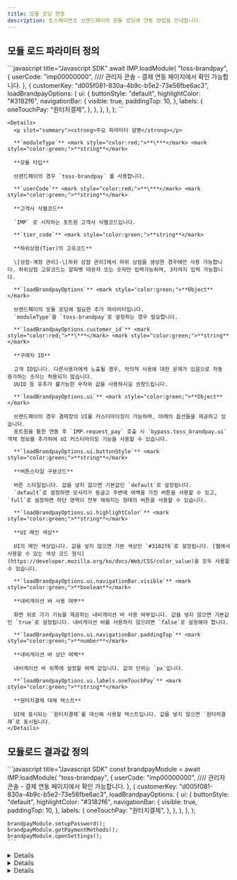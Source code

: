 ```yaml
---
title: 모듈 로딩 연동
description: 토스페이먼츠 브랜드페이의 모듈 로딩에 연동 방법을 안내합니다.
---
```



## 모듈 로드 파라미터 정의

<Tabs>
  <Tab title="모듈 로드 요청">
    ```javascript title="Javascript SDK"
    await IMP.loadModule(
      "toss-brandpay",
      {
        userCode: "imp00000000", //// 관리자 콘솔 - 결제 연동 페이지에서 확인 가능합니다.
      },
      {
        customerKey: "d005f081-830a-4b9c-b5e2-73e56fbe6ac3",
        loadBrandpayOptions: {
          ui: {
            buttonStyle: "default",
            highlightColor: "#3182f6",
            navigationBar: {
              visible: true,
              paddingTop: 10,
            },
            labels: {
              oneTouchPay: "원터치결제",
            },
          },
        },
      },
    );
    ```

    <Details>
      <p slot="summary"><strong>주요 파라미터 설명</strong></p>

      **`moduleType`** <mark style="color:red;">**\***</mark> <mark style="color:green;">**string**</mark>

      **모듈 타입**

      브랜드페이의 경우 `toss-brandpay` 를 사용합니다.

      **`userCode`** <mark style="color:red;">**\***</mark> <mark style="color:green;">**string**</mark>

      **고객사 식별코드**

      `IMP` 로 시작하는 포트원 고객사 식별코드입니다.

      **`tier_code`** <mark style="color:green;">**string**</mark>

      **하위상점(Tier)의 고유코드**

      \[상점·계정 관리]-\[하위 상점 관리]에서 하위 상점을 생성한 경우에만 사용 가능합니다. 하위상점 고유코드는 알파벳 대문자 또는 숫자만 입력가능하며, 3자까지 입력 가능합니다.

      **`loadBrandpayOptions`** <mark style="color:green;">**Object**</mark>

      브랜드페이의 모듈 로딩에 필요한 추가 파라미터입니다.
      `moduleType`을 `toss-brandpay`로 설정하는 경우 필요합니다.

      **`loadBrandpayOptions.customer_id`** <mark style="color:red;">**\***</mark> <mark style="color:green;">**string**</mark>

      **구매자 ID**

      고객 ID입니다. 다른사용자에게 노출될 경우, 악의적 사용에 대한 문제가 있음으로 자동 증가하는 숫자는 허용되지 않습니다.
      UUID 등 유추가 불가능한 무작위 값을 사용하시길 권장드립니다.

      **`loadBrandpayOptions.ui`** <mark style="color:green;">**Object**</mark>

      브랜드페이의 경우 결제창의 UI를 커스터마이징이 가능하며, 아래의 옵션들을 제공하고 있습니다.
      포트원을 통한 연동 후 `IMP.request_pay` 호출 시 `bypass.toss_brandpay.ui` 객체 정보를 추가하여 UI 커스터마이징 기능을 사용할 수 있습니다.

      **`loadBrandpayOptions.ui.buttonStyle`** <mark style="color:green;">**string**</mark>

      **버튼스타일 구분코드**

      버튼 스타일입니다. 값을 넣지 않으면 기본값인 `default`로 설정됩니다.
      `default`로 설정하면 모서리가 둥글고 주변에 여백을 가진 버튼을 사용할 수 있고, `full`로 설정하면 하단 영역이 전부 채워지는 형태의 버튼을 사용할 수 있습니다.

      **`loadBrandpayOptions.ui.highlightColor`** <mark style="color:green;">**string**</mark>

      **UI 메인 색상**

      UI의 메인 색상입니다. 값을 넣지 않으면 기본 색상인 `#3182f6`로 설정됩니다. [웹에서 사용할 수 있는 색상 코드 형식](https://developer.mozilla.org/ko/docs/Web/CSS/color_value)을 모두 사용할 수 있습니다.

      **`loadBrandpayOptions.ui.navigationBar.visible`** <mark style="color:green;">**boolean**</mark>

      **내비게이션 바 사용 여부**

      화면 뒤로 가기 기능을 제공하는 내비게이션 바 사용 여부입니다. 값을 넣지 않으면 기본값인 `true`로 설정됩니다. 내비게이션 바를 사용하지 않으려면 `false`로 설정해야 합니다.

      **`loadBrandpayOptions.ui.navigationBar.paddingTop`** <mark style="color:green;">**number**</mark>

      **내비게이션 바 상단 여백**

      내비게이션 바 위쪽에 설정할 여백 값입니다. 값의 단위는 `px`입니다.

      **`loadBrandpayOptions.ui.labels.oneTouchPay`** <mark style="color:green;">**string**</mark>

      **원터치결제 대체 텍스트**

      UI에 표시되는 `원터치결제`를 대신해 사용할 텍스트입니다. 값을 넣지 않으면 `원터치결제`로 표시됩니다.
    </Details>
  </Tab>
</Tabs>

## 모듈로드 결과값 정의

<Tabs>
  <Tab title="모듈 로드 요청">
    ```javascript title="Javascript SDK"
    const brandpayModule = await IMP.loadModule(
      "toss-brandpay",
      {
        userCode: "imp00000000", //// 관리자 콘솔 - 결제 연동 페이지에서 확인 가능합니다.
      },
      {
        customerKey: "d005f081-830a-4b9c-b5e2-73e56fbe6ac3",
        loadBrandpayOptions: {
          ui: {
            buttonStyle: "default",
            highlightColor: "#3182f6",
            navigationBar: {
              visible: true,
              paddingTop: 10,
            },
            labels: {
              oneTouchPay: "원터치결제",
            },
          },
        },
      },
    );

    brandpayModule.setupPassword();
    brandpayModule.getPaymentMethods();
    brandpayModule.openSettings();
    ```
  </Tab>

  <Details>
    <p slot="summary"><strong>setupPassword 설명</strong></p>

    결제할 때 사용할 비밀번호를 설정할 수 있는 메서드입니다. 비밀번호 등록・변경이 완료되면 Promise가 resolve됩니다.

    자세한 내용은 [토스페이먼츠의 개발자센터 문서](https://docs.tosspayments.com/reference/brandpay-sdk#setuppassword) 를 참고하세요.

    ```javascript title="Javascript SDK"
    brandpayModule.setupPassword().catch(function (error) {
      if (error.code === "USER_CANCEL") {
        // 사용자가 창을 닫아 취소한 경우에 대한 처리
      }
    });
    ```
  </Details>

  <Details>
    <p slot="summary"><strong>getPaymentMethods 설명</strong></p>

    등록되어 있는 결제 수단을 조회하는 메서드입니다. 조회가 성공했을 때 Promise가 resolve되고 고객의 결제수단 정보(BrandpayMethodResponse)가 반환됩니다.

    자세한 내용은 [토스페이먼츠의 개발자센터 문서](https://docs.tosspayments.com/reference/brandpay-sdk#getpaymentmethods) 를 참고하세요.

    ```javascript title="Javascript SDK"
    brandpayModule
      .getPaymentMethods()
      .then(function (methods) {
        // 성공 처리
      })
      .catch(function (error) {
        if (error.code === "USER_CANCEL") {
          // 사용자가 결제창을 닫은 경우 에러 처리
        }
      });
    ```
  </Details>

  <Details>
    <p slot="summary"><strong>openSettings 설명</strong></p>

    브랜드페이에서 사용하는 결제수단, 비밀번호 설정을 관리하는 결제 관리창을 열 수 있습니다.

    자세한 내용은 [토스페이먼츠의 개발자센터 문서](https://docs.tosspayments.com/reference/brandpay-sdk#opensettings) 를 참고하세요.

    ```javascript title="Javascript SDK"
    brandpayModule.openSettings().catch(function (error) {
      if (error.code === "USER_CANCEL") {
        // 사용자가 창을 닫아 취소한 경우에 대한 처리
      }
    });
    ```
  </Details>
</Tabs>

